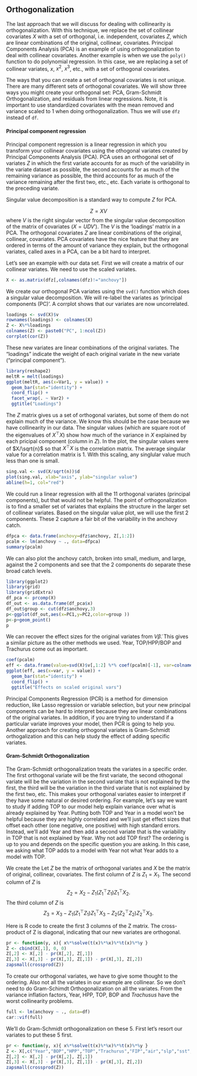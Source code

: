 ## Orthogonalization {#MREGORTHO}

<!--
if(file.exists("Fish-Forecast.Rmd")) file.remove("Fish-Forecast.Rmd")
bookdown::preview_chapter("Forecasting-6-2-Covariates-MSEG.Rmd")
-->

The last approach that we will discuss for dealing with collinearity is orthogonalization. With this technique, we replace the set of collinear covariates $X$  with a set of orthogonal, i.e. independent, covariates $Z$, which are linear combinations of the original, collinear, covariates. Principal Components Analysis (PCA) is an example of using orthogonalization to deal with collinear covariates. Another example is when we use the `poly()` function to do polynomial regression. In this case, we are replacing a set of collinear variates,  $x$, $x^2$, $x^3$, etc., with a set of orthogonal covariates. 

The ways that you can create a set of orthogonal covariates is not unique. There are many different sets of orthogonal covariates. We will show three ways you might create your orthogonal set: PCA, Gram-Schmidt Orthogonalization, and residuals from linear regressions. Note, it is important to use standardized covariates with the mean removed and variance scaled to 1 when doing orthogonalization. Thus we will use `dfz` instead of `df`.

#### Principal component regression

Principal component regression is a linear regression in which you transform your collinear covariates using the othogonal variates created by Principal Components Analysis (PCA). PCA uses an orthogonal set of variates $Z$ in which the first variate accounts for as much of the variability in the variate dataset as possible, the second accounts for as much of the remaining variance as possible, the third accounts for as much of the variance remaining after the first two, etc., etc. Each variate is orthogonal to the preceding variate. 

Singular value decomposition is a standard way to compute $Z$ for PCA.


$$Z = XV$$
where $V$ is the right singular vector from the singular value decomposition of the matrix of covariates ($X=UDV'$).  The $V$ is the 'loadings' matrix in a PCA. The orthogonal covariates $Z$ are linear combinations of the original, collinear, covariates. PCA covariates have the nice feature that they are ordered in terms of the amount of variance they explain, but the orthogonal variates, called axes in a PCA, can be a bit hard to interpret.

Let's see an example with our data set. First we will create a matrix of our collinear variates.  We need to use the scaled variates.

```r
X <- as.matrix(dfz[,colnames(dfz)!="anchovy"])
```

We create our orthogonal PCA variates using the `svd()` function which does a singular value decomposition. We will re-label the variates as 'principal components (PC)'. A corrplot shows that our variates are now uncorrelated.

```r
loadings <- svd(X)$v
rownames(loadings) <- colnames(X)
Z <- X%*%loadings
colnames(Z) <- paste0("PC", 1:ncol(Z))
corrplot(cor(Z))
```
These new variates are linear combinations of the original variates.  The "loadings" indicate the weight of each original variate in the new variate ("principal component").

```r
library(reshape2)
meltR = melt(loadings)
ggplot(meltR, aes(x=Var1, y = value)) + 
  geom_bar(stat="identity") + 
  coord_flip() + 
  facet_wrap(. ~ Var2) +
  ggtitle("Loadings")
```

The $Z$ matrix gives us a set of orthogonal variates, but some of them do not explain much of the variance. We know this should be the case because we have collinearity in our data. The singular values (which are square root of the eigenvalues of $X^\top X$) show how much of the variance in $X$ explained by each pricipal component (column in $Z$). In the plot, the singular values were of $X/\sqrt{n}$ so that $X^\top X$ is the correlation matrix.  The average singular value for a correlation matrix is 1.  With this scaling, any singlular value much less than one is small.

```r
sing.val <- svd(X/sqrt(n))$d
plot(sing.val, xlab="axis", ylab="singular value")
abline(h=1, col="red")
```

We could run a linear regression with all the 11 orthogonal variates (principal components), but that would not be helpful. The point of orthogonalization is to find a smaller set of variates that explains the structure in the larger set of collinear variates. Based on the singular value plot, we will use the first 2 components. These 2 capture a fair bit of the variability in the anchovy catch.

```r
dfpca <- data.frame(anchovy=dfz$anchovy, Z[,1:2])
pcalm <- lm(anchovy ~ ., data=dfpca)
summary(pcalm)
```

We can also plot the anchovy catch, broken into small, medium, and large, against the 2 components and see that the 2 components do separate these broad catch levels.

```r
library(ggplot2)
library(grid)
library(gridExtra)
df_pca <- prcomp(X)
df_out <- as.data.frame(df_pca$x)
df_out$group <- cut(dfz$anchovy,3)
p<-ggplot(df_out,aes(x=PC1,y=PC2,color=group ))
p<-p+geom_point()
p
```

We can recover the effect sizes for the original variates from $V\tilde{\beta}$. This gives a similar picture as the other methods we used. Year, TOP/HPP/BOP and Trachurus come out as important.

```r
coef(pcalm)
eff <- data.frame(value=svd(X)$v[,1:2] %*% coef(pcalm)[-1], var=colnames(X))
ggplot(eff, aes(x=var, y = value)) + 
  geom_bar(stat="identity") + 
  coord_flip() +
  ggtitle("Effects on scaled original vars")
```


Principal Components Regression (PCR) is a method for dimension reduction, like Lasso regression or variable selection, but your new principal components can be hard to interpret because they are linear combinations of the original variates. In addition, if you are trying to understand if a particular variate improves your model, then PCR is going to help you. Another approach for creating orthogonal variates is Gram-Schmidt orthogalization and this can help study the effect of adding specific variates.

#### Gram-Schmidt Orthogonalization

The Gram-Schmidt orthogonalization treats the variates in a specific order. The first orthogonal variate will be the first variate, the second othogonal variate will be the variation in the second variate that is not explained by the first, the third will be the variation in the third variate that is not explained by the first two, etc. This makes your orthogonal variates easier to interpret if they have some natural or desired ordering. For example, let's say we want to study if adding TOP to our model help explain variance over what is already explained by Year. Putting both TOP and Year in a model won't be helpful because they are highly correlated and we'll just get effect sizes that offset each other (one negative, one positive) with high standard errors.  Instead, we'll add Year and then add a second variate that is the variability in TOP that is not explained by Year. Why not add TOP first? The ordering is up to you and depends on the specific question you are asking.  In this case, we asking what TOP adds to a model with Year not what Year adds to a model with TOP.

We create the 
Let $Z$ be the matrix of orthogonal variates and $X$ be the matrix of original, collinear, covariates. The first column of $Z$ is $Z_1 = X_1$.
The second column of $Z$ is 
$$Z_2 = X_2 - Z_1(Z_1^\top Z_1)Z_1^\top X_2.$$
The third column of $Z$ is 
$$Z_3 = X_3 - Z_1(Z_1^\top Z_1)Z_1^\top X_3 - Z_2(Z_2^\top Z_2)Z_2^\top X_3.$$

Here is R code to create the first 3 columns of the Z matrix. The cross-product of Z is diagonal, indicating that our new variates are orthogonal.

```r
pr <- function(y, x){ x%*%solve(t(x)%*%x)%*%t(x)%*%y }
Z <- cbind(X[,1], 0, 0)
Z[,2] <- X[,2] - pr(X[,2], Z[,1])
Z[,3] <- X[,3] - pr(X[,3], Z[,1]) - pr(X[,3], Z[,2]) 
zapsmall(crossprod(Z))
```

To create our orthogonal variates, we have to give some thought to the ordering. Also not all the variates in our example are collinear. So we don't need to do Gram-Schimdt Orthogonalization on all the variates.  From the variance inflation factors, Year, HPP, TOP, BOP and *Trachusus* have the worst collinearity problems.

```r
full <- lm(anchovy ~ ., data=df)
car::vif(full)
```

We'll do Gram-Schmidt orthogonalization on these 5. First let's resort our variates to put these 5 first.

```r
pr <- function(y, x){ x%*%solve(t(x)%*%x)%*%t(x)%*%y }
Z <- X[,c("Year","BOP","HPP","TOP","Trachurus","FIP","air","slp","sst","vwnd","wspd3")]
Z[,2] <- X[,2] - pr(X[,2], Z[,1])
Z[,3] <- X[,3] - pr(X[,3], Z[,1]) - pr(X[,3], Z[,2]) 
zapsmall(crossprod(Z))
```

